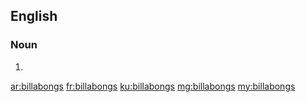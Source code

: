 ==English==

===Noun===
{{head|en}}

# {{plural of|billabong}}

[[ar:billabongs]]
[[fr:billabongs]]
[[ku:billabongs]]
[[mg:billabongs]]
[[my:billabongs]]